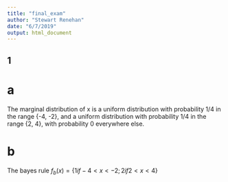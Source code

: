 ```yaml
---
title: "final_exam"
author: "Stewart Renehan"
date: "6/7/2019"
output: html_document
---
```


## 1 

# a
The marginal distribution of x is a uniform distribution with probability 1/4 in the range {-4, -2}, and a uniform distribution with probability 1/4 in the range {2, 4}, with probability 0 everywhere else. 


# b
The bayes rule $f_b(x) = \{1 if -4 < x < -2; 2 if 2 < x < 4\}$ 